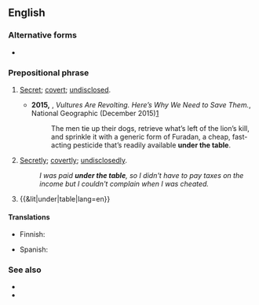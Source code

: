 {{also|under-the-table}}

==English==

===Alternative forms===
* {{l|en|under-the-table}} {{qualifier|attributive use}}

===Prepositional phrase===
{{head|en|prepositional phrase}}

# {{lb|en|adjectival}} [[secret|Secret]]; [[covert]]; [[undisclosed]].
#* '''2015,''' {{w|Elizabeth Royte}}, ''Vultures Are Revolting. Here’s Why We Need to Save Them.'', National Geographic (December 2015)[http://ngm.nationalgeographic.com/2016/01/vultures-text]
#*: The men tie up their dogs, retrieve what’s left of the lion’s kill, and sprinkle it with a generic form of Furadan, a cheap, fast-acting pesticide that’s readily available '''under the table'''.
# {{lb|en|adverbial}} [[secretly|Secretly]]; [[covertly]]; [[undisclosedly]].
#: ''I was paid '''under the table''', so I didn't have to pay taxes on the income but I couldn't complain when I was cheated.''
# {{&lit|under|table|lang=en}}

====Translations====
{{trans-top|secretly}}
* Finnish: {{t+|fi|pimeästi}}
{{trans-mid}}
* Spanish: {{t|es|bajo cuerda}}
{{trans-bottom}}

===See also===
* {{l|en|drink someone under the table}}
* {{l|en|talk someone under the table}}